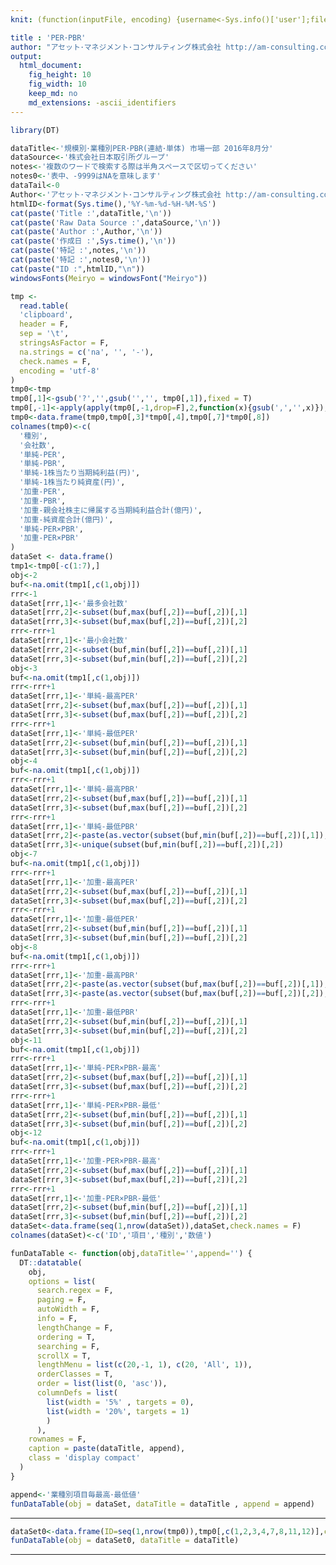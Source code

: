 ```yaml
---
knit: (function(inputFile, encoding) {username<-Sys.info()['user'];fileName<-'defaultPath.csv';pathToFile <-paste0('C:/Users/', username,'/Desktop/pathToCSV/');setwd(pathToFile);buf0<-read.csv(fileName,header = F,skip = 0,stringsAsFactor = F,check.names = F,fileEncoding = 'utf-8');rmarkdown::render(inputFile, encoding = encoding, output_file = paste0('C:/Users/',username,buf0[2,1],'charts/','am-consulting.co.jp-',format(Sys.time(),'%Y-%m-%d-%H-%M-%S'),'.html')) })

title : 'PER･PBR'
author: "アセット･マネジメント･コンサルティング株式会社 http://am-consulting.co.jp"
output: 
  html_document:
    fig_height: 10
    fig_width: 10
    keep_md: no
    md_extensions: -ascii_identifiers 
---
```

<link href="http://knowledgevault.saecanet.com/components/rmarkdown-html.css" rel="stylesheet">
<style>
.main-container {
	max-width: 1000px;
	margin-left: auto;
	margin-right: auto;
}
</style>

```r
library(DT)
```

```r
dataTitle<-'規模別･業種別PER･PBR(連結･単体) 市場一部 2016年8月分'
dataSource<-'株式会社日本取引所グループ'
notes<-'複数のワードで検索する際は半角スペースで区切ってください'
notes0<-'表中、-9999はNAを意味します'
dataTail<-0 
Author<-'アセット･マネジメント･コンサルティング株式会社 http://am-consulting.co.jp'
htmlID<-format(Sys.time(),'%Y-%m-%d-%H-%M-%S')
cat(paste('Title :',dataTitle,'\n'))
cat(paste('Raw Data Source :',dataSource,'\n'))
cat(paste('Author :',Author,'\n'))
cat(paste('作成日 :',Sys.time(),'\n'))
cat(paste('特記 :',notes,'\n'))
cat(paste('特記 :',notes0,'\n'))
cat(paste("ID :",htmlID,"\n"))
windowsFonts(Meiryo = windowsFont("Meiryo"))
```

```r
tmp <-
  read.table(
  'clipboard',
  header = F,
  sep = '\t',
  stringsAsFactor = F,
  na.strings = c('na', '', '-'),
  check.names = F,
  encoding = 'utf-8'
)
tmp0<-tmp
tmp0[,1]<-gsub('?','',gsub('','', tmp0[,1]),fixed = T)
tmp0[,-1]<-apply(apply(tmp0[,-1,drop=F],2,function(x){gsub(',','',x)}),2,as.numeric)
tmp0<-data.frame(tmp0,tmp0[,3]*tmp0[,4],tmp0[,7]*tmp0[,8])
colnames(tmp0)<-c(
  '種別',
  '会社数',
  '単純-PER',
  '単純-PBR',
  '単純-1株当たり当期純利益(円)',
  '単純-1株当たり純資産(円)',
  '加重-PER',
  '加重-PBR',
  '加重-親会社株主に帰属する当期純利益合計(億円)',
  '加重-純資産合計(億円)',
  '単純-PER×PBR',
  '加重-PER×PBR'
)
dataSet <- data.frame()
tmp1<-tmp0[-c(1:7),]
obj<-2
buf<-na.omit(tmp1[,c(1,obj)])
rrr<-1
dataSet[rrr,1]<-'最多会社数'
dataSet[rrr,2]<-subset(buf,max(buf[,2])==buf[,2])[,1]
dataSet[rrr,3]<-subset(buf,max(buf[,2])==buf[,2])[,2]
rrr<-rrr+1
dataSet[rrr,1]<-'最小会社数'
dataSet[rrr,2]<-subset(buf,min(buf[,2])==buf[,2])[,1]
dataSet[rrr,3]<-subset(buf,min(buf[,2])==buf[,2])[,2]
obj<-3
buf<-na.omit(tmp1[,c(1,obj)])
rrr<-rrr+1
dataSet[rrr,1]<-'単純-最高PER'
dataSet[rrr,2]<-subset(buf,max(buf[,2])==buf[,2])[,1]
dataSet[rrr,3]<-subset(buf,max(buf[,2])==buf[,2])[,2]
rrr<-rrr+1
dataSet[rrr,1]<-'単純-最低PER'
dataSet[rrr,2]<-subset(buf,min(buf[,2])==buf[,2])[,1]
dataSet[rrr,3]<-subset(buf,min(buf[,2])==buf[,2])[,2]
obj<-4
buf<-na.omit(tmp1[,c(1,obj)])
rrr<-rrr+1
dataSet[rrr,1]<-'単純-最高PBR'
dataSet[rrr,2]<-subset(buf,max(buf[,2])==buf[,2])[,1]
dataSet[rrr,3]<-subset(buf,max(buf[,2])==buf[,2])[,2]
rrr<-rrr+1
dataSet[rrr,1]<-'単純-最低PBR'
dataSet[rrr,2]<-paste(as.vector(subset(buf,min(buf[,2])==buf[,2])[,1]),collapse = ',')
dataSet[rrr,3]<-unique(subset(buf,min(buf[,2])==buf[,2])[,2])
obj<-7
buf<-na.omit(tmp1[,c(1,obj)])
rrr<-rrr+1
dataSet[rrr,1]<-'加重-最高PER'
dataSet[rrr,2]<-subset(buf,max(buf[,2])==buf[,2])[,1]
dataSet[rrr,3]<-subset(buf,max(buf[,2])==buf[,2])[,2]
rrr<-rrr+1
dataSet[rrr,1]<-'加重-最低PER'
dataSet[rrr,2]<-subset(buf,min(buf[,2])==buf[,2])[,1]
dataSet[rrr,3]<-subset(buf,min(buf[,2])==buf[,2])[,2]
obj<-8
buf<-na.omit(tmp1[,c(1,obj)])
rrr<-rrr+1
dataSet[rrr,1]<-'加重-最高PBR'
dataSet[rrr,2]<-paste(as.vector(subset(buf,max(buf[,2])==buf[,2])[,1]),collapse = ',')
dataSet[rrr,3]<-paste(as.vector(subset(buf,max(buf[,2])==buf[,2])[,2]),collapse = ',')
rrr<-rrr+1
dataSet[rrr,1]<-'加重-最低PBR'
dataSet[rrr,2]<-subset(buf,min(buf[,2])==buf[,2])[,1]
dataSet[rrr,3]<-subset(buf,min(buf[,2])==buf[,2])[,2]
obj<-11
buf<-na.omit(tmp1[,c(1,obj)])
rrr<-rrr+1
dataSet[rrr,1]<-'単純-PER×PBR-最高'
dataSet[rrr,2]<-subset(buf,max(buf[,2])==buf[,2])[,1]
dataSet[rrr,3]<-subset(buf,max(buf[,2])==buf[,2])[,2]
rrr<-rrr+1
dataSet[rrr,1]<-'単純-PER×PBR-最低'
dataSet[rrr,2]<-subset(buf,min(buf[,2])==buf[,2])[,1]
dataSet[rrr,3]<-subset(buf,min(buf[,2])==buf[,2])[,2]
obj<-12
buf<-na.omit(tmp1[,c(1,obj)])
rrr<-rrr+1
dataSet[rrr,1]<-'加重-PER×PBR-最高'
dataSet[rrr,2]<-subset(buf,max(buf[,2])==buf[,2])[,1]
dataSet[rrr,3]<-subset(buf,max(buf[,2])==buf[,2])[,2]
rrr<-rrr+1
dataSet[rrr,1]<-'加重-PER×PBR-最低'
dataSet[rrr,2]<-subset(buf,min(buf[,2])==buf[,2])[,1]
dataSet[rrr,3]<-subset(buf,min(buf[,2])==buf[,2])[,2]
dataSet<-data.frame(seq(1,nrow(dataSet)),dataSet,check.names = F)
colnames(dataSet)<-c('ID','項目','種別','数値')
```

```r
funDataTable <- function(obj,dataTitle='',append='') {
  DT::datatable(
    obj,
    options = list(
      search.regex = F,
      paging = F,
      autoWidth = F,
      info = F,
      lengthChange = F,
      ordering = T,
      searching = F,
      scrollX = T,
      lengthMenu = list(c(20,-1, 1), c(20, 'All', 1)),
      orderClasses = T,
      order = list(list(0, 'asc')),
      columnDefs = list(
        list(width = '5%' , targets = 0),
        list(width = '20%', targets = 1)
        )
      ),
    rownames = F,
    caption = paste(dataTitle, append),
    class = 'display compact'
  )
}
```

```r
append<-'業種別項目毎最高･最低値'
funDataTable(obj = dataSet, dataTitle = dataTitle , append = append)
```
<hr>
```r
dataSet0<-data.frame(ID=seq(1,nrow(tmp0)),tmp0[,c(1,2,3,4,7,8,11,12)],check.names = F)
funDataTable(obj = dataSet0, dataTitle = dataTitle)
```
<hr>